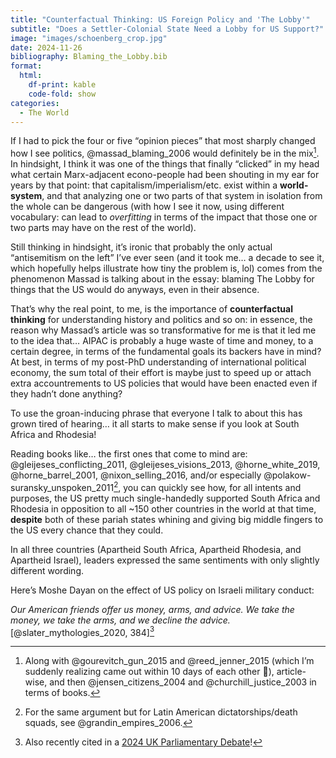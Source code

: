 ```yaml
---
title: "Counterfactual Thinking: US Foreign Policy and 'The Lobby'"
subtitle: "Does a Settler-Colonial State Need a Lobby for US Support?"
image: "images/schoenberg_crop.jpg"
date: 2024-11-26
bibliography: Blaming_the_Lobby.bib
format:
  html:
    df-print: kable
    code-fold: show
categories:
  - The World
---
```


If I had to pick the four or five "opinion pieces" that most sharply changed how I see politics, @massad_blaming_2006 would definitely be in the mix^[Along with @gourevitch_gun_2015 and @reed_jenner_2015 (which I'm suddenly realizing came out within 10 days of each other 🤯), article-wise, and then @jensen_citizens_2004 and @churchill_justice_2003 in terms of books.]. In hindsight, I think it was one of the things that finally "clicked" in my head what certain Marx-adjacent econo-people had been shouting in my ear for years by that point: that capitalism/imperialism/etc. exist within a **world-system**, and that analyzing one or two parts of that system in isolation from the whole can be dangerous (with how I see it now, using different vocabulary: can lead to *overfitting* in terms of the impact that those one or two parts may have on the rest of the world).

Still thinking in hindsight, it's ironic that probably the only actual "antisemitism on the left" I've ever seen (and it took me... a decade to see it, which hopefully helps illustrate how tiny the problem is, lol) comes from the phenomenon Massad is talking about in the essay: blaming The Lobby for things that the US would do anyways, even in their absence.

That's why the real point, to me, is the importance of **counterfactual thinking** for understanding history and politics and so on: in essence, the reason why Massad's article was so transformative for me is that it led me to the idea that... AIPAC is probably a huge waste of time and money, to a certain degree, in terms of the fundamental goals its backers have in mind? At best, in terms of my post-PhD understanding of international political economy, the sum total of their effort is maybe just to speed up or attach extra accountrements to US policies that would have been enacted even if they hadn't done anything?

To use the groan-inducing phrase that everyone I talk to about this has grown tired of hearing... it all starts to make sense if you look at South Africa and Rhodesia!

Reading books like... the first ones that come to mind are: @gleijeses_conflicting_2011, @gleijeses_visions_2013, @horne_white_2019, @horne_barrel_2001, @nixon_selling_2016, and/or especially @polakow-suransky_unspoken_2011^[For the same argument but for Latin American dictatorships/death squads, see @grandin_empires_2006.], you can quickly see how, for all intents and purposes, the US pretty much single-handedly supported South Africa and Rhodesia in opposition to all ~150 other countries in the world at that time, **despite** both of these pariah states whining and giving big middle fingers to the US every chance that they could.

In all three countries (Apartheid South Africa, Apartheid Rhodesia, and Apartheid Israel), leaders expressed the same sentiments with only slightly different wording.

Here's Moshe Dayan on the effect of US policy on Israeli military conduct:

*Our American friends offer us money, arms, and advice. We take the money, we take the arms, and we decline the advice.* [@slater_mythologies_2020, 384]^[Also recently cited in a [2024 UK Parliamentary Debate](https://hansard.parliament.uk/commons/2024-10-29/debates/7DD72593-8087-4DC2-83EB-A4CDFAC8FC0C/IsraelUNRWABan#contribution-4DFC6066-BC74-4A0C-A388-128AB22318EE)!]
